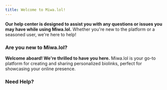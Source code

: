 ```yaml
---
title: Welcome to Miwa.lol!
---
```



**Our help center is designed to assist you with any questions or issues you may have while using Miwa.lol.** Whether you're new to the platform or a seasoned user, we're here to help!

### Are you new to Miwa.lol?

**Welcome aboard! We're thrilled to have you here.** Miwa.lol is your go-to platform for creating and sharing personalized biolinks, perfect for showcasing your online presence.

<LinkCard
  title="Getting Started Guide" href="/getting-started/creating-an-account/"
  description="Learn how to create an account and get started with Miwa.lol."
/>

### Need Help?

<CardGrid>
  <LinkCard
    title="Troubleshooting" href="/misc/troubleshooting/"
    description="Find solutions to common issues and problems."
  />
  <LinkCard
    title="Contact Us" href="/misc/contact/"
    description="Reach out to our support team for assistance."
  />
</CardGrid>